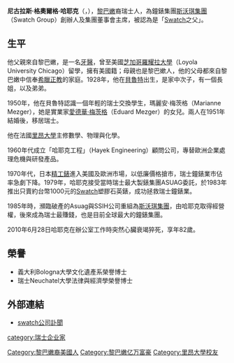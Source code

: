 {{Infobox person
|name        = 尼古拉斯·格奧爾格·哈耶克
|英文名       = Nicolas George Hayek
|image       = Nicolas Hayek - Bibliothek am Guisanplatz.jpg
|caption     = 
|birth_name  = 
|birth_date  = {{birth date|1928|2|19|mf=y}}
|birth_place = {{LBN}}[[貝魯特|貝魯特]]
|death_date  = {{death date and age|2010|6|28|1928|2|19|mf=y}}
|death_place = {{SWI}}[[比爾_(瑞士)|比爾]]
|other_names = 
|religion    = 
|known_for   = 
|occupation  = 企业家/Swatch創辦人
|nationality = {{SWI}}
}}
'''尼古拉斯·格奧爾格·哈耶克'''（{{lang-de|Nicolas George Hayek}}，{{bd|1928年|2月19日|2010年|6月28日|catIdx=Hayek, Nicolas George}}），[[黎巴嫩|黎巴嫩]]裔瑞士人，為鐘錶集團[[斯沃琪集團|斯沃琪集團]]（Swatch Group）創辦人及集團董事會主席，被認為是「[[Swatch|Swatch]]之父」。

==生平==
他父親來自黎巴嫩，是一名[[牙醫|牙醫]]，曾至美國[[芝加哥羅耀拉大學|芝加哥羅耀拉大學]]（Loyola University Chicago）留學，擁有美國籍；母親也是黎巴嫰人，他的父母都來自黎巴嫩中信奉[[希臘正教|希臘正教]]的家庭。1928年，他在[[貝魯特|貝魯特]]出生，是家中次子，有一個長姐，以及弟弟。

1950年，他在貝魯特認識一個年輕的瑞士交換學生，瑪麗安·梅茨格（Marianne Mezger），她是實業家[[愛德華·梅茨格|愛德華·梅茨格]]（Eduard Mezger）的女兒。兩人在1951年結婚後，移居瑞士。

他在法國[[里昂大學|里昂大學]]主修數學、物理與化學。

1960年代成立「哈耶克工程」（Hayek Engineering）顧問公司，專替歐洲企業處理危機與研發產品。

1970年代，日本[[精工錶|精工錶]]進入美國及歐洲市場，以低廉價格搶市，瑞士鐘錶業市佔率急劇下降。1979年，哈耶克接受當時瑞士最大製錶集團ASUAG委託，於1983年推出只賣約台幣1000元的[[Swatch|Swatch]]塑膠石英錶，成功拯救瑞士鐘錶業。

1985年時，瀕臨破產的Asuag與SSIH公司重組為[[斯沃琪集團|斯沃琪集團]]，由哈耶克取得經營權，後來成為瑞士最賺錢，也是目前全球最大的鐘錶集團。

2010年6月28日哈耶克在辦公室工作時突然心臟衰竭猝死，享年82歲。

==榮譽==
*義大利Bologna大學文化遺產系榮譽博士
*瑞士Neuchatel大學法律與經濟學榮譽博士

==外部連結==
*[http://www.swatchgroup.com/en/services/archive/2010/nicolas_g_hayek_1928_2010 swatch公司訃聞] {{Wayback|url=http://www.swatchgroup.com/en/services/archive/2010/nicolas_g_hayek_1928_2010 |date=20100701021936 }}

{{Authority control}}
{{DEFAULTSORT:Hayek, Nicolas}}
[[category:瑞士企业家|category:瑞士企业家]]
[[Category:黎巴嫩裔美國人|Category:黎巴嫩裔美國人]]
[[Category:黎巴嫩亿万富豪|Category:黎巴嫩亿万富豪]]
[[Category:里昂大學校友|Category:里昂大學校友]]